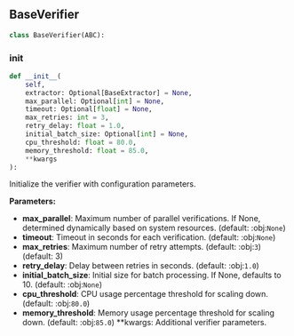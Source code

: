 <a id="camel.verifiers.base"></a>

<a id="camel.verifiers.base.BaseVerifier"></a>

## BaseVerifier

```python
class BaseVerifier(ABC):
```

<a id="camel.verifiers.base.BaseVerifier.__init__"></a>

### __init__

```python
def __init__(
    self,
    extractor: Optional[BaseExtractor] = None,
    max_parallel: Optional[int] = None,
    timeout: Optional[float] = None,
    max_retries: int = 3,
    retry_delay: float = 1.0,
    initial_batch_size: Optional[int] = None,
    cpu_threshold: float = 80.0,
    memory_threshold: float = 85.0,
    **kwargs
):
```

Initialize the verifier with configuration parameters.

**Parameters:**

- **max_parallel**: Maximum number of parallel verifications. If None, determined dynamically based on system resources. (default: :obj:`None`)
- **timeout**: Timeout in seconds for each verification. (default: :obj:`None`)
- **max_retries**: Maximum number of retry attempts. (default: :obj:`3`) (default: 3)
- **retry_delay**: Delay between retries in seconds. (default: :obj:`1.0`)
- **initial_batch_size**: Initial size for batch processing. If None, defaults to 10. (default: :obj:`None`)
- **cpu_threshold**: CPU usage percentage threshold for scaling down. (default: :obj:`80.0`)
- **memory_threshold**: Memory usage percentage threshold for scaling down. (default: :obj:`85.0`) **kwargs: Additional verifier parameters.
